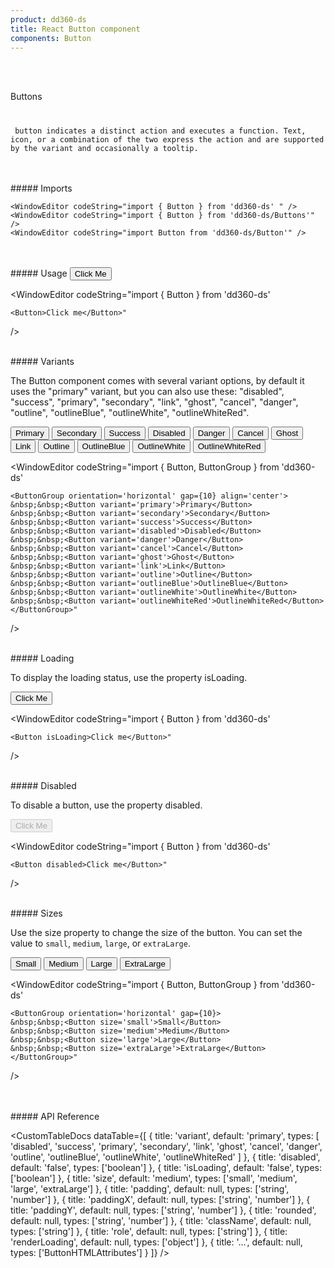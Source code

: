 ```yaml
---
product: dd360-ds
title: React Button component
components: Button
---
```


<br id='top' />
<br />

<Label>Buttons</Label>


# <HeaderDocCustom title="Button" pathUrl="buttons-button--btn-primary" />


     button indicates a distinct action and executes a function. Text, icon, or a combination of the two express the action and are supported by the variant and occasionally a tooltip.

<br />
<br />
##### <span name="floating-nav">Imports</span>

    <WindowEditor codeString="import { Button } from 'dd360-ds' " />
    <WindowEditor codeString="import { Button } from 'dd360-ds/Buttons'" />
    <WindowEditor codeString="import Button from 'dd360-ds/Button'" />

<br />
<br />
##### <span name="floating-nav">Usage</span>

<Playground className="w-fit">
    <Button>Click Me</Button>
</Playground>

<WindowEditor
    codeString="import { Button } from 'dd360-ds'

    <Button>Click me</Button>"

/>

<br />
##### <span name="floating-nav">Variants</span>

The Button component comes with several variant options, by default it uses the "primary" variant, but you can also use these: "disabled", "success", "primary",
"secondary", "link", "ghost", "cancel", "danger", "outline", "outlineBlue", "outlineWhite", "outlineWhiteRed".

<Playground className="gap-y-2">
    <ButtonGroup className="flex flex-wrap" orientation="horizontal" gap={10} align="center">
        <Button variant="primary">Primary</Button>
        <Button variant="secondary">Secondary</Button>
        <Button variant="success">Success</Button>
        <Button variant="disabled">Disabled</Button>
        <Button variant="danger">Danger</Button>
        <Button variant="cancel">Cancel</Button>
        <Button variant="ghost">Ghost</Button>
        <Button variant="link">Link</Button>
        <Button variant="outline">Outline</Button>
        <Button variant="outlineBlue">OutlineBlue</Button>
        <Button variant="outlineWhite">OutlineWhite</Button>
        <Button variant="outlineWhiteRed">OutlineWhiteRed</Button>
    </ButtonGroup>
</Playground>

<WindowEditor
    codeString="import { Button, ButtonGroup } from 'dd360-ds'

    <ButtonGroup orientation='horizontal' gap={10} align='center'>
    &nbsp;&nbsp;<Button variant='primary'>Primary</Button>
    &nbsp;&nbsp;<Button variant='secondary'>Secondary</Button>
    &nbsp;&nbsp;<Button variant='success'>Success</Button>
    &nbsp;&nbsp;<Button variant='disabled'>Disabled</Button>
    &nbsp;&nbsp;<Button variant='danger'>Danger</Button>
    &nbsp;&nbsp;<Button variant='cancel'>Cancel</Button>
    &nbsp;&nbsp;<Button variant='ghost'>Ghost</Button>
    &nbsp;&nbsp;<Button variant='link'>Link</Button>
    &nbsp;&nbsp;<Button variant='outline'>Outline</Button>
    &nbsp;&nbsp;<Button variant='outlineBlue'>OutlineBlue</Button>
    &nbsp;&nbsp;<Button variant='outlineWhite'>OutlineWhite</Button>
    &nbsp;&nbsp;<Button variant='outlineWhiteRed'>OutlineWhiteRed</Button>
    </ButtonGroup>"

/>

<br />
##### <span name="floating-nav">Loading</span>

To display the loading status, use the property isLoading.

<Playground className="w-fit">
    <Button isLoading>Click Me</Button>
</Playground>

<WindowEditor
    codeString="import { Button } from 'dd360-ds'

    <Button isLoading>Click me</Button>"

/>

<br />
##### <span name="floating-nav">Disabled</span>

To disable a button, use the property disabled.

<Playground className="w-fit">
    <Button disabled>Click Me</Button>
</Playground>

<WindowEditor
    codeString="import { Button } from 'dd360-ds'

    <Button disabled>Click me</Button>"

/>

<br />
##### <span name="floating-nav">Sizes</span>

Use the size property to change the size of the button. You can set the value to `small`, `medium`, `large`, or `extraLarge`.

<Playground className="gap-y-2">
    <ButtonGroup orientation="horizontal" gap={10}>
        <Button size="small">Small</Button>
        <Button size="medium">Medium</Button>
        <Button size="large">Large</Button>
        <Button size="extraLarge">ExtraLarge</Button>
    </ButtonGroup>
</Playground>

<WindowEditor
    codeString="import { Button, ButtonGroup } from 'dd360-ds'

    <ButtonGroup orientation='horizontal' gap={10}>
    &nbsp;&nbsp;<Button size='small'>Small</Button>
    &nbsp;&nbsp;<Button size='medium'>Medium</Button>
    &nbsp;&nbsp;<Button size='large'>Large</Button>
    &nbsp;&nbsp;<Button size='extraLarge'>ExtraLarge</Button>
    </ButtonGroup>"

/>

<br />
<br />
##### <span name="floating-nav">API Reference</span>

<CustomTableDocs
    dataTable={[
        {
            title: 'variant',
            default: 'primary',
            types: [
                'disabled',
                'success',
                'primary',
                'secondary',
                'link',
                'ghost',
                'cancel',
                'danger',
                'outline',
                'outlineBlue',
                'outlineWhite',
                'outlineWhiteRed'
            ]
        },
        { title: 'disabled', default: 'false', types: ['boolean'] },
        { title: 'isLoading', default: 'false', types: ['boolean'] },
        { title: 'size', default: 'medium', types: ['small', 'medium', 'large', 'extraLarge'] },
        { title: 'padding', default: null, types: ['string', 'number'] },
        { title: 'paddingX', default: null, types: ['string', 'number'] },
        { title: 'paddingY', default: null, types: ['string', 'number'] },
        { title: 'rounded', default: null, types: ['string', 'number'] },
        { title: 'className', default: null, types: ['string'] },
        { title: 'role', default: null, types: ['string'] },
        { title: 'renderLoading', default: null, types: ['object'] },
        { title: '...', default: null, types: ['ButtonHTMLAttributes'] }
    ]}
/>

<BackAndForwardController />